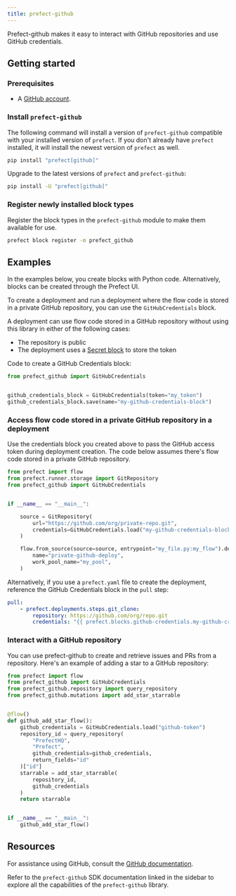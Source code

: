 ```yaml
---
title: prefect-github
---
```


Prefect-github makes it easy to interact with GitHub repositories and use GitHub credentials.

## Getting started

### Prerequisites

- A [GitHub account](https://github.com/).

### Install `prefect-github`

The following command will install a version of `prefect-github` compatible with your installed version of `prefect`. 
If you don't already have `prefect` installed, it will install the newest version of `prefect` as well.

```bash
pip install "prefect[github]"
```

Upgrade to the latest versions of `prefect` and `prefect-github`:

```bash
pip install -U "prefect[github]"
```

### Register newly installed block types

Register the block types in the `prefect-github` module to make them available for use.

```bash
prefect block register -m prefect_github
```

## Examples

In the examples below, you create blocks with Python code.
Alternatively, blocks can be created through the Prefect UI.

To create a deployment and run a deployment where the flow code is stored in a private GitHub repository, you can use the `GitHubCredentials` block.

A deployment can use flow code stored in a GitHub repository without using this library in either of the following cases:

- The repository is public
- The deployment uses a [Secret block](https://docs.syntask.khulnasoft.com/latest/develop/blocks/) to store the token

Code to create a GitHub Credentials block:

```python
from prefect_github import GitHubCredentials


github_credentials_block = GitHubCredentials(token="my_token")
github_credentials_block.save(name="my-github-credentials-block")
```

### Access flow code stored in a private GitHub repository in a deployment

Use the credentials block you created above to pass the GitHub access token during deployment creation. The code below assumes there's flow code stored in a private GitHub repository.

```python
from prefect import flow
from prefect.runner.storage import GitRepository
from prefect_github import GitHubCredentials


if __name__ == "__main__":

    source = GitRepository(
        url="https://github.com/org/private-repo.git",
        credentials=GitHubCredentials.load("my-github-credentials-block")
    )

    flow.from_source(source=source, entrypoint="my_file.py:my_flow").deploy(
        name="private-github-deploy",
        work_pool_name="my_pool",
    )
```

Alternatively, if you use a `prefect.yaml` file to create the deployment, reference the GitHub Credentials block in the `pull` step:

```yaml
pull:
    - prefect.deployments.steps.git_clone:
        repository: https://github.com/org/repo.git
        credentials: "{{ prefect.blocks.github-credentials.my-github-credentials-block }}"
```

### Interact with a GitHub repository

You can use prefect-github to create and retrieve issues and PRs from a repository.
Here's an example of adding a star to a GitHub repository:

```python
from prefect import flow
from prefect_github import GitHubCredentials
from prefect_github.repository import query_repository
from prefect_github.mutations import add_star_starrable


@flow()
def github_add_star_flow():
    github_credentials = GitHubCredentials.load("github-token")
    repository_id = query_repository(
        "PrefectHQ",
        "Prefect",
        github_credentials=github_credentials,
        return_fields="id"
    )["id"]
    starrable = add_star_starrable(
        repository_id,
        github_credentials
    )
    return starrable


if __name__ == "__main__":
    github_add_star_flow()
```

## Resources

For assistance using GitHub, consult the [GitHub documentation](https://docs.github.com).

Refer to the `prefect-github` SDK documentation linked in the sidebar to explore all the capabilities of the `prefect-github` library.
